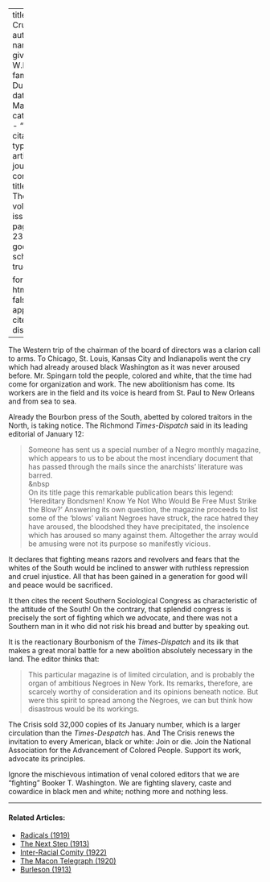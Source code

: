 
---
title: 'A Crusade'
author:
  - name:
      given: W.E.B.
      family: Du Bois
date: Mar. 1914
categories: 
  - ""
citation: 
  type: article-journal
  container-title: The Crisis
  volume: 7
  issue: 5
  page: 238-239
google-scholar: true

format:
  html:
    toc: false
    appendix-cite-as: display
---



The Western trip of the chairman of the board of directors was a clarion
call to arms. To Chicago, St. Louis, Kansas City and Indianapolis went
the cry which had already aroused black Washington as it was never
aroused before. Mr. Spingarn told the people, colored and white, that
the time had come for organization and work. The new abolitionism has
come. Its workers are in the field and its voice is heard from St. Paul
to New Orleans and from sea to sea.

Already the Bourbon press of the South, abetted by colored traitors in
the North, is taking notice. The Richmond *Times-Dispatch* said in its
leading editorial of January 12:

> Someone has sent us a special number of a Negro monthly magazine, which
appears to us to be about the most incendiary document that has passed
through the mails since the anarchists' literature was barred.    
> &nbsp    
> On its title page this remarkable publication bears this legend:
'Hereditary Bondsmen! Know Ye Not Who Would Be Free Must Strike the
Blow?' Answering its own question, the magazine proceeds to list some of
the 'blows' valiant Negroes have struck, the race hatred they have
aroused, the bloodshed they have precipitated, the insolence which has
aroused so many against them. Altogether the array would be amusing were
not its purpose so manifestly vicious.

It declares that fighting means razors and revolvers and fears that the
whites of the South would be inclined to answer with ruthless repression
and cruel injustice. All that has been gained in a generation for good
will and peace would be sacrificed.

It then cites the recent Southern Sociological Congress as
characteristic of the attitude of the South! On the contrary, that
splendid congress is precisely the sort of fighting which we advocate,
and there was not a Southern man in it who did not risk his bread and
butter by speaking out.

It is the reactionary Bourbonism of the *Times-Dispatch* and its ilk
that makes a great moral battle for a new abolition absolutely necessary
in the land. The editor thinks that:

> This particular magazine is of limited circulation, and is probably the
organ of ambitious Negroes in New York. Its remarks, therefore, are
scarcely worthy of consideration and its opinions beneath notice. But
were this spirit to spread among the Negroes, we can but think how
disastrous would be its workings.

<span class="small-caps">The Crisis</span> sold 32,000 copies of its January number, which is a larger circulation than the *Times-Despatch* has. And <span class="small-caps">The Crisis</span> renews the invitation to every American, black or white: Join or die. Join the National Association for the Advancement of Colored People. Support its work, advocate its principles.

Ignore the mischievous intimation of venal colored editors that we are
"fighting" Booker T. Washington. We are fighting slavery, caste and cowardice in black men and white; nothing more and nothing less.

<!-- Similar articles start here -->

<hr>
#### Related Articles:

* [Radicals (1919)](/Volumes/19/02/radicals.html)
* [The Next Step (1913)](/Volumes/06/02/next_step.html)
* [Inter-Racial Comity (1922)](/Volumes/22/01/inter-racial_comity.html)
* [The Macon Telegraph (1920)](/Volumes/19/03/macon_telegraph.html)
* [Burleson (1913)](/Volumes/06/04/burleson.html)

<!-- Similar articles end here -->